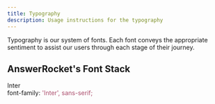 ```yaml
---
title: Typography
description: Usage instructions for the typography
---
```


<PageDescription>

Typography is our system of fonts. Each font conveys the appropriate sentiment to assist our users through each stage of their journey.

</PageDescription>

## AnswerRocket's Font Stack

<div class="font-stack">
    <div class="font-stack-title">Inter</div>
    <div class="font-stack-code">font-family: <span style="color: #ac4e6d">'Inter', sans-serif;</span></div>
</div>

